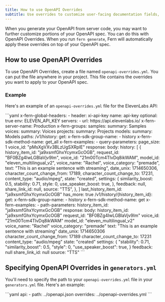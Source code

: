 ```yaml
---
title: How to use OpenAPI Overrides
subtitle: Use overrides to customize user-facing documentation fields, examples, and naming.
---
```


When you generate your OpenAPI from server code, you may want to further customize portions of your OpenAPI spec. You can do this with OpenAPI Overrides. When you run `fern generate`, Fern will automatically apply these overrides on top of your OpenAPI spec.

## How to use OpenAPI Overrides

To use OpenAPI Overrides, create a file named `openapi-overrides.yml`. You can put the file anywhere in your project. This file contains the overrides you want to apply to your OpenAPI spec.

### Example

Here's an example of an `openapi-overrides.yml` file for the ElevenLabs API:

<CodeBlock title="openapi-overrides.yml">
```yaml
x-fern-global-headers:
  - header: xi-api-key
    name: api-key
    optional: true
    env: ELEVEN_API_KEY
servers:
  - url: https://api.elevenlabs.io/
    x-fern-server-name: Production
x-fern-groups:
  samples:
    summary: Samples
  voices:
    summary: Voices
  projects:
    summary: Projects
  models:
    summary: Models
paths:
  /v1/history:
    get:
      x-fern-sdk-group-name:
        - history
      x-fern-sdk-method-name: get_all
      x-fern-examples:
        - query-parameters:
            page_size: 1
            voice_id: "pMsXgVXv3BLzUgSXRplE"
          response:
            body:
              history:
                [
                  {
                    history_item_id: "ja9xsmfGhxYcymxGcOGB",
                    request_id: "BF0BZg4IwLGBlaVjv9Im",
                    voice_id: "21m00Tcm4TlvDq8ikWAM",
                    model_id: "eleven_multilingual_v2",
                    voice_name: "Rachel",
                    voice_category: "premade",
                    text: "This is an example sentence with streaming",
                    date_unix: 1714650306,
                    character_count_change_from: 17189,
                    character_count_change_to: 17231,
                    content_type: "audio/mpeg",
                    state: "created",
                    settings:
                      {
                        similarity_boost: 0.5,
                        stability: 0.71,
                        style: 0,
                        use_speaker_boost: true,
                      },
                    feedback: null,
                    share_link_id: null,
                    source: "TTS",
                  },
                ]
              last_history_item_id: "ja9xsmfGhxYcymxGcOGB"
              has_more: true
  /v1/history/{history_item_id}:
    get:
      x-fern-sdk-group-name:
        - history
      x-fern-sdk-method-name: get
      x-fern-examples:
        - path-parameters:
            history_item_id: "ja9xsmfGhxYcymxGcOGB"
          response:
            body:
              history_item_id: "ja9xsmfGhxYcymxGcOGB"
              request_id: "BF0BZg4IwLGBlaVjv9Im"
              voice_id: "21m00Tcm4TlvDq8ikWAM"
              model_id: "eleven_multilingual_v2"
              voice_name: "Rachel"
              voice_category: "premade"
              text: "This is an example sentence with streaming"
              date_unix: 1714650306
              character_count_change_from: 17189
              character_count_change_to: 17231
              content_type: "audio/mpeg"
              state: "created"
              settings:
                {
                  "stability": 0.71,
                  "similarity_boost": 0.5,
                  "style": 0,
                  "use_speaker_boost": true,
                }
              feedback: null
              share_link_id: null
              source: "TTS"
```
</CodeBlock>

## Specifying OpenAPI Overrides in `generators.yml`

You'll need to specify the path to your `openapi-overrides.yml` file in your `generators.yml` file. Here's an example:

<CodeBlock title="../openapi-overrides.yml">
```yaml
api: 
  - path: ../openapi.json
    overrides: ../openapi-overrides.yml 
```
</CodeBlock>